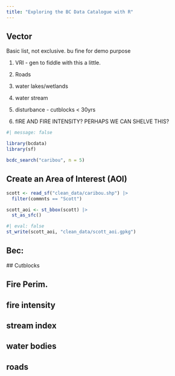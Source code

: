 ```yaml
---
title: "Exploring the BC Data Catalogue with R"
---
```


## Vector


Basic list, not exclusive. bu fine for demo purpose

1) VRI  - gen to fiddle with this a little. 
2) Roads
3) water lakes/wetlands
4) water stream
5) disturbance - cutblocks < 30yrs 




6) fIRE AND FIRE INTENSITY? PERHAPS WE CAN SHELVE THIS?


```r
#| message: false

library(bcdata)
library(sf)
```

```r
bcdc_search("caribou", n = 5)
```

## Create an Area of Interest (AOI)

```r
scott <- read_sf("clean_data/caribou.shp") |> 
  filter(commnts == "Scott")

scott_aoi <- st_bbox(scott) |> 
  st_as_sfc()
```

```r
#| eval: false
st_write(scott_aoi, "clean_data/scott_aoi.gpkg")
```

## Bec: 

 <!-- # # 1) BEC Biogeographical linework -->
 <!--  bec <- bcdc_query_geodata("f358a53b-ffde-4830-a325-a5a03ff672c3") %>% -->
 <!--    bcdata::filter(INTERSECTS(in_aoi)) %>% -->
 <!--    bcdata::collect() %>% -->
 <!--    dplyr::select(MAP_LABEL) %>% -->
 <!--    {if(nrow(.) > 0) st_intersection(., in_aoi) else .} -->

 <!--  if(sf::st_crs(in_aoi) == st_crs(bec)){ -->

 <!--  st_write(bec, file.path(out_path, "bec.gpkg"), append = FALSE) -->
 
 
 ## Cutblocks
 
  <!-- # 6. download cutblocks -->

  <!-- get_harvest <- function(in_aoi, out_path) { -->

  <!--   file_already_exists <- file.exists(file.path(out_path, "cutblocks.gpkg")) -->

  <!--   if(overwrite == FALSE & file_already_exists == TRUE) { -->

  <!--     message("\r cutblocks already exists, skipping download") -->

  <!--   } else { -->

  <!--     message("\rDownloading cutblock layers") -->

  <!--     cutblocks <- bcdata::bcdc_query_geodata("b1b647a6-f271-42e0-9cd0-89ec24bce9f7") %>% -->
  <!--       bcdata::filter(bcdata::INTERSECTS(in_aoi)) %>% -->
  <!--       bcdata::select(c("HARVEST_YEAR")) %>% -->
  <!--       bcdata::collect() -->

  <!--   if (all(is.na(cutblocks)) || nrow(cutblocks) == 0) { -->
  <!--       print("No recent cutblocks disturbance in area of interest") } else { -->
  <!--   sf::st_write(cutblocks, file.path(out_path, "cutblocks.gpkg"), append = FALSE) -->
  <!--       } -->

  <!--   } -->
  <!--   return(TRUE) -->
  <!--   } -->


## Fire Perim.



<!--   get_fires <- function(in_aoi, out_path) { -->

<!--     fire_exists <- file.exists(file.path(out_path, "fire.gpkg")) -->

<!--     if(overwrite == FALSE & fire_exists == TRUE) { -->

<!--       message("\rfirealready exists, skipping download, select overwrite = TRUE to force download of water layers") -->

<!--     } else { -->

<!--       message("\rDownloading fire disturbance") -->

<!--       # check the sticky columns -->
<!--       #ff<- bcdc_describe_feature("cdfc2d7b-c046-4bf0-90ac-4897232619e1") -->

<!--       fire_records <- c("cdfc2d7b-c046-4bf0-90ac-4897232619e1", -->
<!--                         "22c7cb44-1463-48f7-8e47-88857f207702") -->

<!--       fires_all <- NA ## placeholder -->

<!--       for (i in 1:length(fire_records)) { -->
<!--         #i = 2 -->
<!--         fires <- bcdata::bcdc_query_geodata(fire_records[i]) %>% -->
<!--           bcdata::filter(bcdata::INTERSECTS(in_aoi)) %>% -->
<!--           bcdata::select(id, FIRE_YEAR)%>% -->
<!--           collect() %>% -->
<!--           {if(nrow(.) > 0) sf::st_intersection(., in_aoi) else .} -->

<!--         if(nrow(fires) > 0) { -->
<!--           ## bind results of loops -->
<!--           if (i == 1) { -->
<!--             fires_all <- fires } else { ## i > 1 -->
<!--               if(all(is.na(fires_all))) {fires_all <- fires } else {fires_all <- rbind(fires_all, fires)} -->
<!--             } -->
<!--         } #else {print("No fires in layer queried") } -->

<!--         # rm(fires) -->
<!--       } ## end loop -->


<!--       if (all(is.na(fires_all)) || nrow(fires_all) == 0) { -->
<!--         print("No recent fire disturbance in area of interest") } else { -->
<!--           sf::st_write(fires_all, file.path(out_path, "fire.gpkg"), append = FALSE) -->
<!--         } -->

<!--       } -->
<!--       return(TRUE) -->
<!--     } -->






## fire intensity

<!--   get_fire_intensity <- function(in_aoi, out_path) { -->

<!--     fire_int_exists <- file.exists(file.path(out_path, "fire_int.gpkg")) -->

<!--     if(overwrite == FALSE & fire_int_exists == TRUE) { -->

<!--       message("\r fire intensity already exists, skipping download, select overwrite = TRUE to force download of water layers") -->

<!--     } else { -->

<!--       message("\rDownloading fire intensity") -->
<!--       # check the sticky columns -->
<!--       #ff<- bcdc_describe_feature("cdfc2d7b-c046-4bf0-90ac-4897232619e1") -->

<!--       fire_int_records <- c("c58a54e5-76b7-4921-94a7-b5998484e697", -->
<!--                         "04c5ad28-d8eb-4c49-90c5-48b9b98fdfe9") -->

<!--       fires_int_all <- NA ## placeholder -->

<!--       for (i in 1:length(fire_int_records)) { -->
<!--         #i = 1 -->
<!--         fires_int <- bcdata::bcdc_query_geodata(fire_int_records[i]) %>% -->
<!--           bcdata::filter(bcdata::INTERSECTS(in_aoi)) %>% -->
<!--           bcdata::select(id, FIRE_YEAR, BURN_SEVERITY_RATING)%>% -->
<!--           bcdata::filter(BURN_SEVERITY_RATING %in% c("High", "Medium")) %>% -->
<!--           collect() %>% -->
<!--           {if(nrow(.) > 0) sf::st_intersection(., in_aoi) else .} -->

<!--         if(nrow(fires_int) > 0) { -->
<!--           ## bind results of loops -->
<!--           if (i == 1) { -->
<!--             fires_int_all <- fires_int } else { ## i > 1 -->
<!--               if(all(is.na(fires_int_all))) {fires_int_all <- fires_int } else {fires_int_all <- rbind(fires_int_all, fires_int)} -->
<!--             } -->
<!--         } -->

<!--       } ## end loop -->


<!--       if (all(is.na(fires_int_all)) || nrow(fires_int_all) == 0) { -->
<!--         print("No recent fire intensity in area of interest") } else { -->
<!--           sf::st_write(fires_int_all, file.path(out_path, "fire_int.gpkg"), append = FALSE) -->
<!--         } -->

<!--     } -->
<!--     return(TRUE) -->
<!--   } -->




## stream index

  <!-- get_streams <- function(in_aoi, out_path) { -->

  <!--   streams_exists <- file.exists(file.path(out_path, "streams.gpkg")) -->

  <!--   if(overwrite == FALSE & streams_exists == TRUE) { -->

  <!--     message("\r streams already exists, skipping download, select overwrite = TRUE to force download of water layers") -->

  <!--   } else { -->

  <!--   message("\rDownloading streams") -->

  <!-- #streamd <- bcdc_describe_feature("92344413-8035-4c08-b996-65a9b3f62fca") -->
  <!-- streams <- bcdata::bcdc_query_geodata("92344413-8035-4c08-b996-65a9b3f62fca") %>% -->
  <!--   bcdata::filter(bcdata::INTERSECTS(in_aoi)) %>% -->
  <!--   bcdata::select(c(id, STREAM_ORDER)) %>% -->
  <!--   bcdata::collect() -->

  <!-- if(length(st_is_empty(streams)) > 0 ){ -->
  <!--   streams <- streams %>% dplyr::select(c("id", "STREAM_ORDER"))%>% -->
  <!--     sf::st_zm() -->

  <!--  sf::st_write(streams, file.path(out_path, "streams.gpkg"), append = FALSE) -->
  <!--   } -->
  <!-- } -->

  <!--   return(TRUE) -->
  <!--     } -->



## water bodies


<!--  get_water <- function(in_aoi, out_path) { -->

<!--     water_exists <- file.exists(file.path(out_path, "lakes.gpkg")) -->

<!--     if(overwrite == FALSE & water_exists == TRUE) { -->

<!--       message("\rwater already exists, skipping download, select overwrite = TRUE to force download of water layers") -->

<!--     } else { -->


<!--       message("\rDownloading lake, streams and wetland layers") -->

<!--       ## LAKES ## -->

<!--       # 1 Square Kilometer = 100.00 Hectare -->

<!--       # Uses date filter which filters lakes -->
<!--       lakes <- bcdata::bcdc_query_geodata("cb1e3aba-d3fe-4de1-a2d4-b8b6650fb1f6") %>% -->
<!--         bcdata::filter(bcdata::INTERSECTS(in_aoi)) %>% -->
<!--         bcdata::select(id, WATERBODY_TYPE, AREA_HA) %>% -->
<!--         bcdata::collect() -->

<!--       if(length(st_is_empty(lakes)) > 0 ){ -->
<!--       lakes <- lakes %>% dplyr::select("id", "WATERBODY_TYPE", "AREA_HA") -->
<!--       sf::st_write(lakes, file.path(out_path, "lakes.gpkg"), append = FALSE) -->
<!--       } -->

<!--   # download wetlands -->

<!--       wetlands <- bcdata::bcdc_query_geodata("93b413d8-1840-4770-9629-641d74bd1cc6") %>% -->
<!--         bcdata::filter(bcdata::INTERSECTS(in_aoi)) %>% -->
<!--         bcdata::select(id, WATERBODY_TYPE, AREA_HA) %>% -->
<!--         bcdata::collect() -->

<!--       wetlands <- wetlands %>% dplyr::filter(AREA_HA < 100) %>% -->
<!--         dplyr::select(id, WATERBODY_TYPE, AREA_HA)%>% -->
<!--         sf::st_union() -->

<!--       if(length(st_is_empty(wetlands) > 0)){ -->
<!--         sf::st_write(wetlands, file.path(out_path, "wetlands.gpkg"), append = FALSE) -->
<!--       } -->

<!--     } -->

<!--       return(TRUE) -->
<!--     } -->

## roads


<!-- get_roads <- function(in_aoi, out_path) { -->
<!--   # The main road network layer has too many roads in it. Filter it down to only -->
<!--   # include named roads and combine those with actual mapped FSR's -->

<!--   message("\rDownloading Road network") -->
<!--   roads <- bcdc_query_geodata("bb060417-b6e6-4548-b837-f9060d94743e") %>% -->
<!--     bcdata::filter(BBOX(local(st_bbox(in_aoi)))) %>% # slightly larger extent -->
<!--     bcdata::select(id, ROAD_NAME_FULL, ROAD_CLASS, ROAD_SURFACE, FEATURE_LENGTH_M) %>% -->
<!--     collect() %>% -->
<!--     dplyr::select(id, ROAD_NAME_FULL,ROAD_SURFACE, ROAD_CLASS,FEATURE_LENGTH_M) %>% -->
<!--        {if(nrow(.) > 0) { -->
<!--       st_intersection(., in_aoi) %>% -->
<!--        st_cast("MULTILINESTRING") -->
<!--     } else .} -->

<!--   fsr <- bcdc_query_geodata("9e5bfa62-2339-445e-bf67-81657180c682") %>% -->
<!--     bcdata::filter( -->
<!--       BBOX(local(st_bbox(in_aoi)))) %>% -->
<!--     collect() %>% -->
<!--     dplyr::select(id, FILE_TYPE_DESCRIPTION, FEATURE_LENGTH_M) %>% -->
<!--     dplyr::rename(ROAD_CLASS = FILE_TYPE_DESCRIPTION) %>% -->
<!--     dplyr::mutate(ROAD_CLASS = dplyr::case_when( -->
<!--       ROAD_CLASS == "Forest Service Road" ~ "resource", -->
<!--       ROAD_CLASS == "Road Permit" ~ "unclassifed")) %>% -->
<!--     dplyr::mutate(ROAD_SURFACE = dplyr::case_when( -->
<!--     ROAD_CLASS == "resource" ~ "loose", -->
<!--     ROAD_CLASS == "unclassifed" ~ "rough")) %>% -->
<!--     {if(nrow(.) > 0) { -->
<!--       st_intersection(., in_aoi) %>% -->
<!--         st_cast("MULTILINESTRING") -->
<!--     } else .} -->

<!--   road_merge <- dplyr::bind_rows(roads, fsr) -->

<!--   st_write(road_merge, file.path(out_path, "road_network.gpkg"), append = FALSE) -->
<!-- } -->
